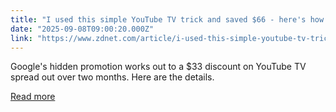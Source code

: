 ```yaml
---
title: "I used this simple YouTube TV trick and saved $66 - here's how you can, too"
date: "2025-09-08T09:00:20.000Z"
link: "https://www.zdnet.com/article/i-used-this-simple-youtube-tv-trick-and-saved-66-heres-how-you-can-too/"
---
```


Google's hidden promotion works out to a $33 discount on YouTube TV spread out over two months. Here are the details.

[Read more](https://www.zdnet.com/article/i-used-this-simple-youtube-tv-trick-and-saved-66-heres-how-you-can-too/)
